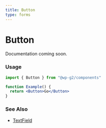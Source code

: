 ```yaml
---
title: Button
type: forms
---
```


# Button

Documentation coming soon.

### Usage

```jsx live
import { Button } from "@wp-g2/components"

function Example() {
  return <Button>Go</Button>
}
```

### See Also

- [TextField](/components/textfield/)
